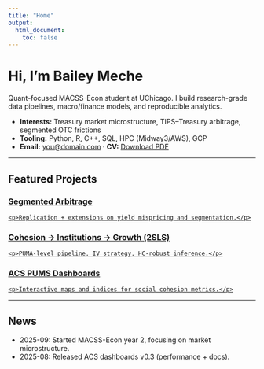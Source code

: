 ```yaml
---
title: "Home"
output:
  html_document:
    toc: false
---
```


# Hi, I’m **Bailey Meche**

Quant-focused MACSS-Econ student at UChicago. I build research-grade data pipelines, macro/finance models, and reproducible analytics.

- **Interests:** Treasury market microstructure, TIPS–Treasury arbitrage, segmented OTC frictions  
- **Tooling:** Python, R, C++, SQL, HPC (Midway3/AWS), GCP  
- **Email:** <you@domain.com> · **CV:** [Download PDF](assets/Bailey_Meche_CV.pdf)

---

## Featured Projects

<div class="grid">
  <a class="card" href="https://github.com/your-org/segmented-arbitrage">
    <h3>Segmented Arbitrage</h3>
    <p>Replication + extensions on yield mispricing and segmentation.</p>
  </a>
  <a class="card" href="https://github.com/your-org/pums-cohesion">
    <h3>Cohesion → Institutions → Growth (2SLS)</h3>
    <p>PUMA-level pipeline, IV strategy, HC-robust inference.</p>
  </a>
  <a class="card" href="https://github.com/your-org/acs-dashboards">
    <h3>ACS PUMS Dashboards</h3>
    <p>Interactive maps and indices for social cohesion metrics.</p>
  </a>
</div>

---

## News
- 2025-09: Started MACSS-Econ year 2, focusing on market microstructure.
- 2025-08: Released ACS dashboards v0.3 (performance + docs).
